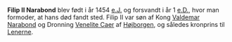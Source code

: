 {{title:Filip II Narabond}}
{{author:Laura Holmegaard}}
{{timestamp:2009-09-18T13:58:40Z}}
{{copyright:Filip II Narabond}}
'''Filip II Narabond''' blev født i år 1454 [[e.J.]] og forsvandt i år 1 [[e.D.]], hvor man formoder, at hans død fandt sted.
Filip II var søn af Kong [[Valdemar Narabond]] og Dronning [[Venelite Caer]] af [[Højborgen]], og således kronprins til [[Lenerne]].